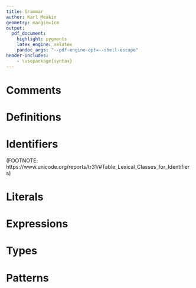 ```yaml
---
title: Grammar
author: Karl Meakin
geometry: margin=1cm
output:
  pdf_document:
    highlight: pygments
    latex_engine: xelatex
    pandoc_args: "--pdf-engine-opt=--shell-escape"
header-includes:
    - \usepackage{syntax}
---
```


\renewcommand{\lit}[1]{\texttt{#1}}
\newcommand{\opt}[1]{#1\textsuperscript{?}}
\newcommand{\manyZero}[1]{#1\textsuperscript{*}}
\newcommand{\manyOne}[1]{#1\textsuperscript{+}}

\newcommand{\manyZeroComma}[1]{#1\textsuperscript{,*}}
\newcommand{\manyOneComma}[1]{#1\textsuperscript{,+}}

\newcommand{\lcurly}{\lit{\{}}
\newcommand{\rcurly}{\lit{\}}}

# Comments
\begin{grammar}
<LineComment> ::= \lit{//} \manyZero{<any character>} <newline or end of file>

<BlockComment> ::= \lit{/*} \manyZero{<any character>} \manyZero{<BlockComment>} <any character> \lit{*/}
\end{grammar}

# Definitions
\begin{grammar}
<SourceFile> ::= <Definition>

<Definition> ::= <FnDefinition> | <StructDefinition> | <EnumDefinition> 

<FnDefinition> ::= \lit{fn} <ParamList> <ReturnType> <BlockExpr>

<StructDefinition> ::= \lit{struct} <Ident> \lcurly \manyZero{<Field>} \rcurly

<EnumDefinition> ::= \lit{enum} <Ident> \lcurly \manyZero{<EnumVariant>} \rcurly

<EnumVariant> ::= <Ident> \lcurly \manyZero{<Field>} \rcurly

<Field> ::= <Ident> \lit{:} <Type>
\end{grammar}

# Identifiers
\begin{grammar}
<Ident> ::= (<IdentStart>) \manyZero{<IdentContinue>}

<IdentStart> ::= <any character in the Unicode XID_Start character class> | \lit{_}

<IdentContinue> ::= <any character in the Unicode XID_Continue character class>
\end{grammar}

(FOOTNOTE: https://www.unicode.org/reports/tr31/#Table_Lexical_Classes_for_Identifiers)

# Literals
\begin{grammar}
<Lit> ::= <BoolLit> | <IntLit> | <FloatLit> | <CharLit>

<BooLit> ::= \lit{true} | \lit{false} 

<IntLit> ::= <BinInt> | <DecInt> | <HexInt>

<BinInt> ::= \lit{0b} | \lit{0B}) <BinDigit> \manyZero{<BinDigit_>}

<BinDigit> ::= \lit{0} | \lit{1}

<BinDigit_> ::= <BinDigit> | \lit{_}

<DecInt> ::= <DecDigit> \manyZero{<DecDigit_>}

<DecDigit> ::= \lit{0} | \lit{1} | \lit{2} | \lit{3} | \lit{4} | \lit{5} | \lit{6} | \lit{7} | \lit{8} | \lit{9}

<DecDigit_> ::= <DecDigit> | \lit{_}

<HexInt> ::= (\lit{0x} | \lit{0X}) <HexDigit> \manyZero{<HexDigit_>}

<HexDigit_> ::= <HexDigit> | \lit{_}

<CharLit> ::= <SimpleChar> | <EscapedChar> | <UnicodeChar>

<SimpleChar> ::= \lit{'} <any character except single quote> \lit{'}

<EscapedChar> ::= \verb$'\n'$ | \verb$'\t'$ | \verb$'\\'$ | \verb$'\0'$ | \verb$'\''$ | \verb$'\"'$

<UnicodeChar> ::= \lit{'} (\verb$\u$ | \verb$\U$) <HexDigit> \manyZero{<HexDigit_>} \lit{'}
\end{grammar}

# Expressions
\begin{grammar}
<Expr> ::= <LitExpr> 
\alt <ParenExpr> 
\alt <VarExpr> 
\alt <UnopExpr> 
\alt <BinopExpr> 
\alt <CallExpr> 
\alt <LambdaExpr> 
\alt <IfExpr> 
\alt <LoopExpr> 
\alt <BreakExpr>
\alt <ContinueExpr>
\alt <ReturnExpr>
\alt <TupleExpr>
\alt <StructExpr>
\alt <EnumExpr>
\alt <FieldExpr>
\alt <MatchExpr>
\alt <BlockExpr> 

<LitExpr> ::= <Lit>

<ParenExpr> ::= \lit{(} <Expr> \lit{)}

<VarExpr> ::= <Ident>

<UnopExpr> ::= <Unop> <Expr>

<Unop> ::= \lit{+} | \lit{-}

<BinopExpr> ::= <Expr> <Binop> <Expr>

<Binop> ::= \lit{+} | \lit{-} | \lit{*} | \lit{/} | \lit{=} | \lit{==} | \lit{!=}  | \verb$<$ | \verb$>$ | \verb$<=$ | \verb$>=$ | \verb$||$ | \verb$&&$

<CallExpr> ::= <Expr> \lit{(} \manyZeroComma{<Expr>} \lit{)}

<LambdaExpr> ::= \lit{(} \manyZeroComma{<Pat>} \lit{)} \lit{=>} <Expr>

<IfExpr> ::= \lit{if} <Expr> <BlockExpr> \manyZero{(\lit{else}  <Expr> <BlockExpr>)} \opt{(\lit{else} <BlockExpr>)}

<LoopExpr> ::= \lit{loop} <Expr> <BlockExpr>

<BreakExpr> ::= \lit{break} \opt{<Expr>}

<ContinueExpr> ::= \lit{continue}

<ReturnExpr> ::= \lit{return} \opt{<Expr>}

<TupleExpr> ::= \lit{(} <Expr> \lit{,} \lit{)} | \lit{(} \manyZeroComma{<Expr>} \lit{)}

<StructExpr> ::= <Ident> \lcurly \manyZeroComma{(<Ident> \lit{:} <Expr>)} \rcurly

<EnumExpr> ::= <Ident> \lit{::} <Ident> \lcurly \manyZeroComma{(<Ident> \lit{:} <Expr>)} \rcurly

<FieldExpr> ::= <Expr> \lit{.} (<Ident> | <IntLit>)

<MatchExpr> ::= \lit{match} <Expr> \lcurly \manyZeroComma{<MatchCase>} \rcurly

<MatchCase> ::= <Pat> \lit{=>} <Expr>
\end{grammar}


# Types
\begin{grammar}
<Type> ::= <VarType> 
\alt <InferType>
\alt <TupleType>
\alt <FnType>

<VarType> ::= <Ident>

<InferType> ::= \lit{_}

<TupleType> ::= \lit{(} <Type> \lit{,} \lit{)} | \lit{(} \manyZeroComma{<Type>} \lit{)}

<FnType> ::= \lit{(} <Type>\textsuperscript{,*} \lit{)} \lit{->} <Type>
\end{grammar}


# Patterns
\begin{grammar}
<Pat> ::= <LitPat> 
\alt <VarPat>
\alt <IgnorePat>
\alt <TuplePat>
\alt <StructPat>
\alt <EnumPat>

<LitPat> ::= <Lit>

<VarPat> ::= <Ident>

<IgnorePat> ::= \lit{_}

<TuplePat> ::= \lit{(} <Pat> \lit{,} \lit{)} | \lit{(} \manyZeroComma{<Pat>} \lit{)}

<StructPat> ::= <Ident> \lcurly <FieldPat>\textsuperscript{,*} \rcurly

<EnumExpr> ::= <Ident> \lit{::} <Ident> \lcurly \manyZeroComma{<FieldPat>} \rcurly
\end{grammar}


